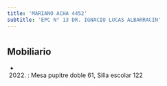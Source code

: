```yaml
---
title: 'MARIANO ACHA 4452'
subtitle: 'EPC N° 13 DR. IGNACIO LUCAS ALBARRACIN'
---
```


#


## Mobiliario

*  (2022) : Mesa pupitre doble 61, Silla escolar 122 



